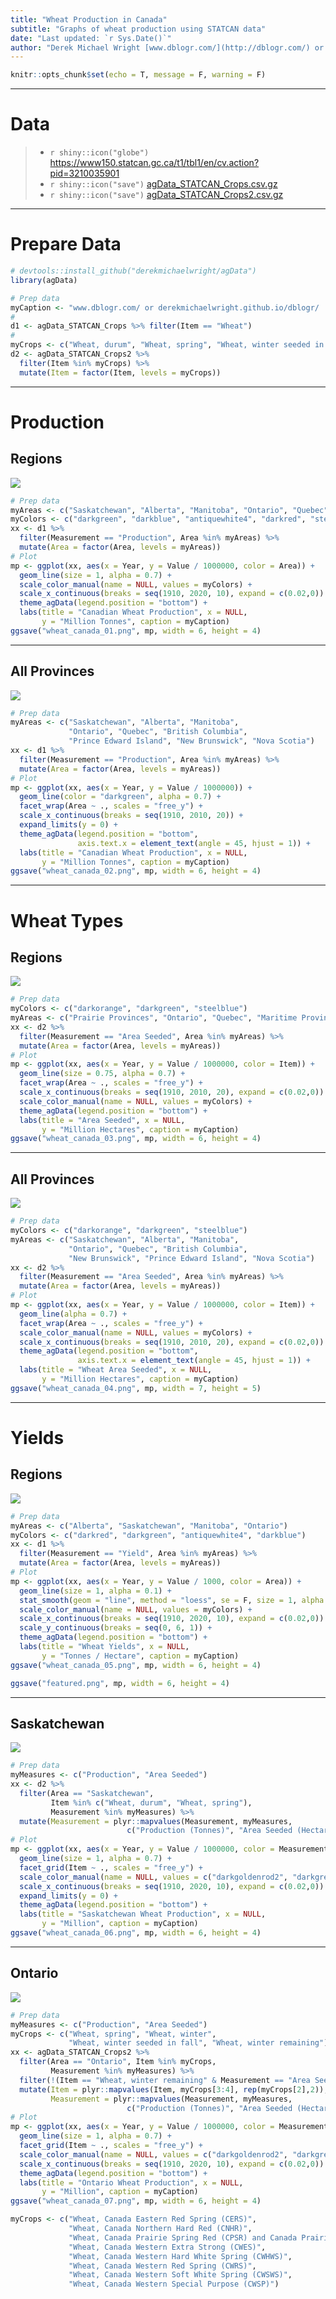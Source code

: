 ```yaml
---
title: "Wheat Production in Canada"
subtitle: "Graphs of wheat production using STATCAN data"
date: "Last updated: `r Sys.Date()`"
author: "Derek Michael Wright [www.dblogr.com/](http://dblogr.com/) or [derekmichaelwright.github.io/dblogr](https://derekmichaelwright.github.io/dblogr/) <derek.wright@usask.ca>"
---
```


```r
knitr::opts_chunk$set(echo = T, message = F, warning = F)
```

---

# Data

> - `r shiny::icon("globe")` [https://www150.statcan.gc.ca/t1/tbl1/en/cv.action?pid=3210035901](https://www150.statcan.gc.ca/t1/tbl1/en/cv.action?pid=3210035901){target="_blank"}
> - `r shiny::icon("save")` [agData_STATCAN_Crops.csv.gz](https://github.com/derekmichaelwright/agData/raw/master/Data/agData_STATCAN_Crops.csv.gz)
> - `r shiny::icon("save")` [agData_STATCAN_Crops2.csv.gz](https://github.com/derekmichaelwright/agData/raw/master/Data/agData_STATCAN_Crops2.csv.gz)

---

# Prepare Data

```r
# devtools::install_github("derekmichaelwright/agData")
library(agData)
```

```r
# Prep data
myCaption <- "www.dblogr.com/ or derekmichaelwright.github.io/dblogr/ | Data: STATCAN"
# 
d1 <- agData_STATCAN_Crops %>% filter(Item == "Wheat")
#
myCrops <- c("Wheat, durum", "Wheat, spring", "Wheat, winter seeded in fall")
d2 <- agData_STATCAN_Crops2 %>% 
  filter(Item %in% myCrops) %>%
  mutate(Item = factor(Item, levels = myCrops))
```

---

# Production {.tabset .tabset-pills}

## Regions

![](wheat_canada_01.png)

```r
# Prep data
myAreas <- c("Saskatchewan", "Alberta", "Manitoba", "Ontario", "Quebec")
myColors <- c("darkgreen", "darkblue", "antiquewhite4", "darkred", "steelblue")
xx <- d1 %>% 
  filter(Measurement == "Production", Area %in% myAreas) %>%
  mutate(Area = factor(Area, levels = myAreas))
# Plot
mp <- ggplot(xx, aes(x = Year, y = Value / 1000000, color = Area)) +
  geom_line(size = 1, alpha = 0.7) +
  scale_color_manual(name = NULL, values = myColors) +
  scale_x_continuous(breaks = seq(1910, 2020, 10), expand = c(0.02,0)) +
  theme_agData(legend.position = "bottom") +
  labs(title = "Canadian Wheat Production", x = NULL,
       y = "Million Tonnes", caption = myCaption)
ggsave("wheat_canada_01.png", mp, width = 6, height = 4)
```

---

## All Provinces

![](wheat_canada_02.png)

```r
# Prep data
myAreas <- c("Saskatchewan", "Alberta", "Manitoba", 
             "Ontario", "Quebec", "British Columbia", 
             "Prince Edward Island", "New Brunswick", "Nova Scotia")
xx <- d1 %>% 
  filter(Measurement == "Production", Area %in% myAreas) %>%
  mutate(Area = factor(Area, levels = myAreas))
# Plot
mp <- ggplot(xx, aes(x = Year, y = Value / 1000000)) +
  geom_line(color = "darkgreen", alpha = 0.7) +
  facet_wrap(Area ~ ., scales = "free_y") +
  scale_x_continuous(breaks = seq(1910, 2010, 20)) +
  expand_limits(y = 0) +
  theme_agData(legend.position = "bottom",
               axis.text.x = element_text(angle = 45, hjust = 1)) +
  labs(title = "Canadian Wheat Production", x = NULL,
       y = "Million Tonnes", caption = myCaption)
ggsave("wheat_canada_02.png", mp, width = 6, height = 4)
```

---

# Wheat Types {.tabset .tabset-pills}

## Regions

![](wheat_canada_03.png)

```r
# Prep data
myColors <- c("darkorange", "darkgreen", "steelblue")
myAreas <- c("Prairie Provinces", "Ontario", "Quebec", "Maritime Provinces")
xx <- d2 %>% 
  filter(Measurement == "Area Seeded", Area %in% myAreas) %>%
  mutate(Area = factor(Area, levels = myAreas))
# Plot
mp <- ggplot(xx, aes(x = Year, y = Value / 1000000, color = Item)) +
  geom_line(size = 0.75, alpha = 0.7) +
  facet_wrap(Area ~ ., scales = "free_y") +
  scale_x_continuous(breaks = seq(1910, 2010, 20), expand = c(0.02,0)) +
  scale_color_manual(name = NULL, values = myColors) +
  theme_agData(legend.position = "bottom") +
  labs(title = "Area Seeded", x = NULL,
       y = "Million Hectares", caption = myCaption) 
ggsave("wheat_canada_03.png", mp, width = 6, height = 4)
```

---

## All Provinces

![](wheat_canada_04.png)

```r
# Prep data
myColors <- c("darkorange", "darkgreen", "steelblue")
myAreas <- c("Saskatchewan", "Alberta", "Manitoba", 
             "Ontario", "Quebec", "British Columbia",
             "New Brunswick", "Prince Edward Island", "Nova Scotia")
xx <- d2 %>% 
  filter(Measurement == "Area Seeded", Area %in% myAreas) %>%
  mutate(Area = factor(Area, levels = myAreas))
# Plot
mp <- ggplot(xx, aes(x = Year, y = Value / 1000000, color = Item)) +
  geom_line(alpha = 0.7) +
  facet_wrap(Area ~ ., scales = "free_y") +
  scale_color_manual(name = NULL, values = myColors) +
  scale_x_continuous(breaks = seq(1910, 2010, 20), expand = c(0.02,0)) +
  theme_agData(legend.position = "bottom",
               axis.text.x = element_text(angle = 45, hjust = 1)) +
  labs(title = "Wheat Area Seeded", x = NULL,
       y = "Million Hectares", caption = myCaption) 
ggsave("wheat_canada_04.png", mp, width = 7, height = 5)
```

---

# Yields {.tabset .tabset-pills}

## Regions

![](wheat_canada_05.png)

```r
# Prep data
myAreas <- c("Alberta", "Saskatchewan", "Manitoba", "Ontario")
myColors <- c("darkred", "darkgreen", "antiquewhite4", "darkblue")
xx <- d1 %>% 
  filter(Measurement == "Yield", Area %in% myAreas) %>%
  mutate(Area = factor(Area, levels = myAreas))
# Plot
mp <- ggplot(xx, aes(x = Year, y = Value / 1000, color = Area)) +
  geom_line(size = 1, alpha = 0.1) +
  stat_smooth(geom = "line", method = "loess", se = F, size = 1, alpha = 0.7) +
  scale_color_manual(name = NULL, values = myColors) +
  scale_x_continuous(breaks = seq(1910, 2020, 10), expand = c(0.02,0)) +
  scale_y_continuous(breaks = seq(0, 6, 1)) +
  theme_agData(legend.position = "bottom") +
  labs(title = "Wheat Yields", x = NULL,
       y = "Tonnes / Hectare", caption = myCaption)
ggsave("wheat_canada_05.png", mp, width = 6, height = 4)
```

```r
ggsave("featured.png", mp, width = 6, height = 4)
```

---

## Saskatchewan 

![](wheat_canada_06.png)

```r
# Prep data
myMeasures <- c("Production", "Area Seeded")
xx <- d2 %>% 
  filter(Area == "Saskatchewan", 
         Item %in% c("Wheat, durum", "Wheat, spring"),
         Measurement %in% myMeasures) %>%
  mutate(Measurement = plyr::mapvalues(Measurement, myMeasures,
                          c("Production (Tonnes)", "Area Seeded (Hectares)")))
# Plot
mp <- ggplot(xx, aes(x = Year, y = Value / 1000000, color = Measurement)) +
  geom_line(size = 1, alpha = 0.7) +
  facet_grid(Item ~ ., scales = "free_y") +
  scale_color_manual(name = NULL, values = c("darkgoldenrod2", "darkgreen")) +
  scale_x_continuous(breaks = seq(1910, 2020, 10), expand = c(0.02,0)) +
  expand_limits(y = 0) +
  theme_agData(legend.position = "bottom") +
  labs(title = "Saskatchewan Wheat Production", x = NULL,
       y = "Million", caption = myCaption) 
ggsave("wheat_canada_06.png", mp, width = 6, height = 4)
```

---

## Ontario 

![](wheat_canada_07.png)

```r
# Prep data
myMeasures <- c("Production", "Area Seeded")
myCrops <- c("Wheat, spring", "Wheat, winter",
             "Wheat, winter seeded in fall", "Wheat, winter remaining")
xx <- agData_STATCAN_Crops2 %>% 
  filter(Area == "Ontario", Item %in% myCrops,
         Measurement %in% myMeasures) %>%
  filter(!(Item == "Wheat, winter remaining" & Measurement == "Area Seeded")) %>%
  mutate(Item = plyr::mapvalues(Item, myCrops[3:4], rep(myCrops[2],2)),
         Measurement = plyr::mapvalues(Measurement, myMeasures,
                          c("Production (Tonnes)", "Area Seeded (Hectares)")))
# Plot
mp <- ggplot(xx, aes(x = Year, y = Value / 1000000, color = Measurement)) +
  geom_line(size = 1, alpha = 0.7) +
  facet_grid(Item ~ ., scales = "free_y") +
  scale_color_manual(name = NULL, values = c("darkgoldenrod2", "darkgreen")) +
  scale_x_continuous(breaks = seq(1910, 2020, 10), expand = c(0.02,0)) +
  theme_agData(legend.position = "bottom") +
  labs(title = "Ontario Wheat Production", x = NULL,
       y = "Million", caption = myCaption) 
ggsave("wheat_canada_07.png", mp, width = 6, height = 4)
```

```r
myCrops <- c("Wheat, Canada Eastern Red Spring (CERS)",
             "Wheat, Canada Northern Hard Red (CNHR)",
             "Wheat, Canada Prairie Spring Red (CPSR) and Canada Prairie Spring White (CPSW)",
             "Wheat, Canada Western Extra Strong (CWES)",
             "Wheat, Canada Western Hard White Spring (CWHWS)",
             "Wheat, Canada Western Red Spring (CWRS)",
             "Wheat, Canada Western Soft White Spring (CWSWS)",
             "Wheat, Canada Western Special Purpose (CWSP)")
```


